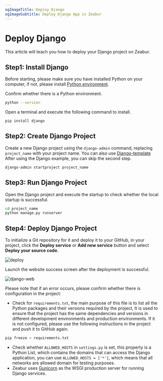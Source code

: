 ```yaml
---
ogImageTitle: Deploy Django
ogImageSubtitle: Deploy Django App in Zeabur
---
```


<WorkingInProgress />

# Deploy Django

This article will teach you how to deploy your Django project on Zeabur.

## Step1: Install Django

Before starting, please make sure you have installed Python on your computer, if not, please install [Python environment](https://www.python.org/downloads/).

Confirm whether there is a Python environment.

```bash
python --version
```

Open a terminal and execute the following command to install.

```bash
pip install django
```

## Step2: Create Django Project

Create a new Django project using the `django-admin` command, replacing `project_name` with your project name.
You can also use [Django-template](https://github.com/zeabur/django-template) After using the Django example, you can skip the second step.

```bash
django-admin startproject project_name
```

## Step3: Run Django Project

Open the Django project and execute the startup to check whether the local startup is successful.

```bash
cd project_name
python manage.py runserver
```

## Step4: Deploy Django Project

To initialize a Git repository for it and deploy it to your GitHub, in your project, click the **Deploy service** or **Add new service** button and select **Deploy your source code**.

![deploy](/deploy/common/select-service.en-US.png)

Launch the website success screen after the deployment is successful.

![django-web](/framework/django/django.png)

Please note that if an error occurs, please confirm whether there is configuration in the project:

- Check for `requirements.txt`, the main purpose of this file is to list all the Python packages and their versions required by the project,
  It is used to ensure that the project has the same dependencies and versions in different development environments and production environments. If it is not configured, please use the following instructions in the project and push it to GitHub again.

```bash
pip freeze > requirements.txt
```

- Check whether `ALLOWED_HOSTS` in `settings.py` is set, this property is a Python List, which contains the domains that can access the Django application, you can use `ALLOWED_HOSTS = ['*']`, which means that all networks are allowed domain for testing purposes.
- Zeabur uses [Gunicorn](https://gunicorn.org) as the WSGI production server for running Django services.
